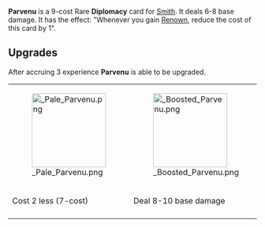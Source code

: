 {{Reupload}}

{{Card
|character = Smith
|rarity = Rare
|cardtype = Diplomacy
|decktype = Negotiation
|keywords = [[Renown]]
|upgradeable = Yes
|expreq = 3
|upgrade1 = Pale Parvenu
|upgrade2 = Boosted Parvenu
}}

{{Quote|I don't know where that one came from. He's waiting for you in the back.}}

'''Parvenu''' is a 9-cost Rare '''Diplomacy''' card for [[Smith]]. It deals 6-8 base damage. It has the effect: "Whenever you gain [[Renown]], reduce the cost of this card by 1".

==Upgrades==
After accruing 3 experience '''Parvenu''' is able to be upgraded. 

{| class="wikitable" style="text-align:center"
|-
|[[File: Pale Parvenu.png|150px]]
|[[File: Boosted Parvenu.png|150px]]
|-
!Cost 2 less (7-cost)
!Deal 8-10 base damage
|-
|}